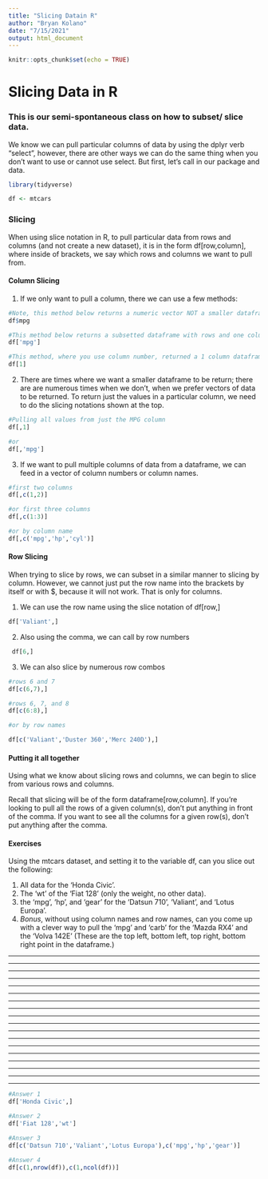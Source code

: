 ```yaml
---
title: "Slicing Datain R"
author: "Bryan Kolano"
date: "7/15/2021"
output: html_document
---
```


```r
knitr::opts_chunk$set(echo = TRUE)
```

# Slicing Data in R

### This is our semi-spontaneous class on how to subset/ slice data.

 We know we can pull particular columns of data by using the dplyr verb "select", however, there are other ways we can do the same thing when you don't want to use or cannot use select.  But first, let's call in our package and data.

```r

library(tidyverse)

df <- mtcars
```

### Slicing
When using slice notation in R, to pull particular data from rows and columns (and not create a new dataset), it is in the form
df[row,column], where inside of brackets, we say which rows and columns we want to pull from.
 
#### Column Slicing 
1. If we only want to pull a column, there we can use a few methods:


```r
#Note, this method below returns a numeric vector NOT a smaller dataframe.
df$mpg

#This method below returns a subsetted dataframe with rows and one column.
df['mpg']

#This method, where you use column number, returned a 1 column dataframe.
df[1]
```
2. There are times where we want a smaller dataframe to be return; there are are numerous times when we don't, when we prefer vectors of data to be returned.  To return just the values in a particular column, we need to do the slicing notations shown at the top.  

```r
#Pulling all values from just the MPG column
df[,1]

#or
df[,'mpg']
```

3. If we want to pull multiple columns of data from a dataframe, we can feed in a vector of column numbers or column names.
```r

#first two columns
df[,c(1,2)]

#or first three columns
df[,c(1:3)]

#or by column name
df[,c('mpg','hp','cyl')]

``` 
 




#### Row Slicing 
When trying to slice by rows, we can subset in a similar manner to slicing by column.
However, we cannot just put the row name into the brackets by itself or with $, because it will not work.  That is only for columns.

1. We can use the row name using the slice notation of df[row,]
```r

df['Valiant',]

```


2. Also using the comma, we can call by row numbers
```r
 df[6,]

```

3. We can also slice by numerous row combos
```r
#rows 6 and 7
df[c(6,7),]

#rows 6, 7, and 8
df[c(6:8),]

#or by row names

df[c('Valiant','Duster 360','Merc 240D'),]

```

#### Putting it all together
Using what we know about slicing rows and columns, we can begin to slice from various rows and columns.

Recall that slicing will be of the form dataframe[row,column].  If you're looking to pull all the rows of a given column(s), don't put anything in front of the comma.  If you want to see all the columns for a given row(s), don't put anything after the comma.

#### Exercises

Using the mtcars dataset, and setting it to the variable df, can you slice out the following:

1. All data for the 'Honda Civic'. 
2. The 'wt' of the 'Fiat 128' (only the weight, no other data).
3. the 'mpg', 'hp', and 'gear' for the 'Datsun 710', 'Valiant', and 'Lotus Europa'.
4. *Bonus*, without using column names and row names, can you come up with a clever way to pull the 'mpg' and 'carb' for the 'Mazda RX4' and the 'Volva 142E' (These are the top left, bottom left, top right, bottom right point in the dataframe.)

***
***
***
***
***
***
***
***
***
***
***
***
***
***
***
***
***
***
```r
#Answer 1
df['Honda Civic',]
```

```r
#Answer 2
df['Fiat 128','wt']
```

```r
#Answer 3
df[c('Datsun 710','Valiant','Lotus Europa'),c('mpg','hp','gear')]
```

```r
#Answer 4
df[c(1,nrow(df)),c(1,ncol(df))]
```